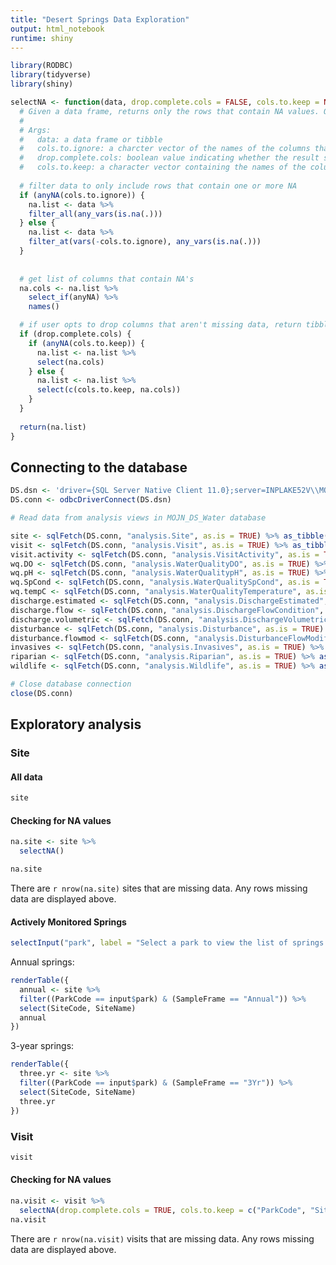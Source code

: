 ```yaml
---
title: "Desert Springs Data Exploration"
output: html_notebook
runtime: shiny
---
```

```r
library(RODBC)
library(tidyverse)
library(shiny)
```

```r
selectNA <- function(data, drop.complete.cols = FALSE, cols.to.keep = NA, cols.to.ignore = NA) {
  # Given a data frame, returns only the rows that contain NA values. Optionally, omits columns that are not missing any data.
  #
  # Args:
  #   data: a data frame or tibble
  #   cols.to.ignore: a charcter vector of the names of the columns that should not be checked for missing data.
  #   drop.complete.cols: boolean value indicating whether the result should omit columns that aren't missing data.
  #   cols.to.keep: a character vector containing the names of the columns that should be returned even if drop.complete.cols is set to TRUE.
  
  # filter data to only include rows that contain one or more NA
  if (anyNA(cols.to.ignore)) {
    na.list <- data %>%
    filter_all(any_vars(is.na(.)))
  } else {
    na.list <- data %>%
    filter_at(vars(-cols.to.ignore), any_vars(is.na(.)))
  }
  
  
  # get list of columns that contain NA's
  na.cols <- na.list %>% 
    select_if(anyNA) %>%
    names()

  # if user opts to drop columns that aren't missing data, return tibble of rows and columns containing NA values, plus any additional columns specified by cols.to.keep
  if (drop.complete.cols) {
    if (anyNA(cols.to.keep)) {
      na.list <- na.list %>% 
      select(na.cols)
    } else {
      na.list <- na.list %>% 
      select(c(cols.to.keep, na.cols))
    }
  }
  
  return(na.list)
}

```

## Connecting to the database
```r
DS.dsn <- 'driver={SQL Server Native Client 11.0};server=INPLAKE52V\\MOJN;database=MOJN_DS_Water;trusted_connection=Yes;applicationintent=readonly'
DS.conn <- odbcDriverConnect(DS.dsn)

# Read data from analysis views in MOJN_DS_Water database

site <- sqlFetch(DS.conn, "analysis.Site", as.is = TRUE) %>% as_tibble()
visit <- sqlFetch(DS.conn, "analysis.Visit", as.is = TRUE) %>% as_tibble()
visit.activity <- sqlFetch(DS.conn, "analysis.VisitActivity", as.is = TRUE) %>% as_tibble()
wq.DO <- sqlFetch(DS.conn, "analysis.WaterQualityDO", as.is = TRUE) %>% as_tibble()
wq.pH <- sqlFetch(DS.conn, "analysis.WaterQualitypH", as.is = TRUE) %>% as_tibble()
wq.SpCond <- sqlFetch(DS.conn, "analysis.WaterQualitySpCond", as.is = TRUE) %>% as_tibble()
wq.tempC <- sqlFetch(DS.conn, "analysis.WaterQualityTemperature", as.is = TRUE) %>% as_tibble()
discharge.estimated <- sqlFetch(DS.conn, "analysis.DischargeEstimated", as.is = TRUE) %>% as_tibble()
discharge.flow <- sqlFetch(DS.conn, "analysis.DischargeFlowCondition", as.is = TRUE) %>% as_tibble()
discharge.volumetric <- sqlFetch(DS.conn, "analysis.DischargeVolumetric", as.is = TRUE) %>% as_tibble()
disturbance <- sqlFetch(DS.conn, "analysis.Disturbance", as.is = TRUE) %>% as_tibble()
disturbance.flowmod <- sqlFetch(DS.conn, "analysis.DisturbanceFlowModification", as.is = TRUE) %>% as_tibble()
invasives <- sqlFetch(DS.conn, "analysis.Invasives", as.is = TRUE) %>% as_tibble()
riparian <- sqlFetch(DS.conn, "analysis.Riparian", as.is = TRUE) %>% as_tibble()
wildlife <- sqlFetch(DS.conn, "analysis.Wildlife", as.is = TRUE) %>% as_tibble()

# Close database connection
close(DS.conn)
```

## Exploratory analysis

### Site

#### All data
```r
site
```

#### Checking for NA values

```r
na.site <- site %>%
  selectNA()

na.site
```
There are `r nrow(na.site)` sites that are missing data. Any rows missing data are displayed above.

#### Actively Monitored Springs

```r
selectInput("park", label = "Select a park to view the list of springs that are actively monitored there", choices = unique(site$ParkCode))
```

Annual springs:
```r
renderTable({
  annual <- site %>%
  filter((ParkCode == input$park) & (SampleFrame == "Annual")) %>%
  select(SiteCode, SiteName)
  annual
})
```

3-year springs:
```r
renderTable({
  three.yr <- site %>%
  filter((ParkCode == input$park) & (SampleFrame == "3Yr")) %>%
  select(SiteCode, SiteName)
  three.yr
})
```

### Visit
```r
visit
```

#### Checking for NA values

```r
na.visit <- visit %>%
  selectNA(drop.complete.cols = TRUE, cols.to.keep = c("ParkCode", "SiteCode", "SiteName", "VisitDate"))
na.visit
```
There are `r nrow(na.visit)` visits that are missing data. Any rows missing data are displayed above.
